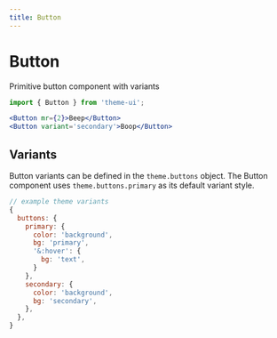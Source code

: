 ```yaml
---
title: Button
---
```


# Button

Primitive button component with variants

```js
import { Button } from 'theme-ui';
```

```jsx live=true
<Button mr={2}>Beep</Button>
<Button variant='secondary'>Boop</Button>
```

## Variants

Button variants can be defined in the `theme.buttons` object.
The Button component uses `theme.buttons.primary` as its default variant style.

```js
// example theme variants
{
  buttons: {
    primary: {
      color: 'background',
      bg: 'primary',
      '&:hover': {
        bg: 'text',
      }
    },
    secondary: {
      color: 'background',
      bg: 'secondary',
    },
  },
}
```
